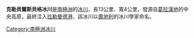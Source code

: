 {{coord|67|23|S|66|19|W|source:GNIS|display=title}}

'''克勒貝爾斯貝格冰川'''是[[南極洲|南極洲]]的[[冰川|冰川]]，長13公里、寬4公里，發源自[[葛拉漢地|葛拉漢地]]的中央高原，最終注入[[拉勒曼德港|拉勒曼德港]]，該冰川以[[奧地利|奧地利]]的冰川學家命名。

{{DEFAULTSORT:Klebelsberg Glacier}}
[[Category:南極洲冰川|Category:南極洲冰川]]


{{LoubetCoast-geo-stub}}